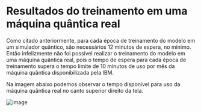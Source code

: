 # Resultados do treinamento em uma máquina quântica real

Como citado anteriormente, para cada época de treinamento do modelo em um simulador quântico, são necessários 12 minutos de espera, no mínimo. Então
infelizmente não foi possível realizar o treinamento do modelo em uma máquina quântica real, pois o tempo de espera para cada época de treinamento supera o tempo limite
de 10 minutos de uso por mês da máquina quântica disponibilizada pela IBM.

Na imagem abaixo podemos observar o tempo disponível para uso da máquina quântica real no canto superior direito da tela.

![image](/resultados/jobs.png)